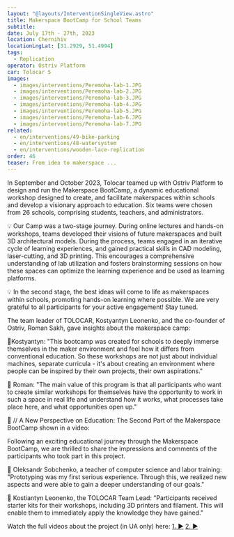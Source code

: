 ```yaml
---
layout: "@layouts/InterventionSingleView.astro"
title: Makerspace BootCamp for School Teams 
subtitle:
date: July 17th - 27th, 2023
location: Chernihiv
locationLngLat: [31.2929, 51.4994] 
tags: 
  - Replication
operator: Ostriv Platform
car: Tolocar 5
images:
  - images/interventions/Peremoha-lab-1.JPG  
  - images/interventions/Peremoha-lab-2.JPG
  - images/interventions/Peremoha-lab-3.JPG
  - images/interventions/Peremoha-lab-4.JPG
  - images/interventions/Peremoha-lab-5.JPG
  - images/interventions/Peremoha-lab-6.JPG
  - images/interventions/Peremoha-lab-7.JPG
related:
  - en/interventions/49-bike-parking
  - en/interventions/48-watersystem
  - en/interventions/wooden-lace-replication
order: 46
teaser: From idea to makerspace ... 
---
```

In September and October 2023, Tolocar teamed up with Ostriv Platform to design and run the Makerspace BootCamp, a dynamic educational workshop designed to create, and facilitate makerspaces within schools and develop a visionary approach to education. Six teams were chosen from 26 schools, comprising students, teachers, and administrators.

💡 Our Camp was a two-stage journey. During online lectures and hands-on workshops, teams developed their visions of future makerspaces and built 3D architectural models. During the process, teams engaged in an iterative cycle of learning experiences, and gained practical skills in CAD modeling, laser-cutting, and 3D printing. 
This encourages a comprehensive understanding of lab utilization and fosters brainstorming sessions on how these spaces can optimize the learning experience and be used as learning platforms. 

💡 In the second stage, the best ideas will come to life as makerspaces within schools, promoting hands-on learning where possible. We are very grateful to all participants for your active engagement! Stay tuned. 

The team leader of TOLOCAR, Kostyantyn Leonenko, and the co-founder of Ostriv, Roman Sakh, gave insights about the makerspace camp: 

💬Kostyantyn: "This bootcamp was created for schools to deeply immerse themselves in the maker environment and feel how it differs from conventional education. So these workshops are not just about individual machines, separate curricula - it's about creating an environment where people can be inspired by their own projects, their own aspirations."

💬 Roman: "The main value of this program is that all participants who want to create similar workshops for themselves have the opportunity to work in such a space in real life and understand how it works, what processes take place here, and what opportunities open up."

🚀 // A New Perspective on Education: The Second Part of the Makerspace BootCamp shown in a video: 

Following an exciting educational journey through the Makerspace BootCamp, we are thrilled to share the impressions and comments of the participants who took part in this project.

💬 Oleksandr Sobchenko, a teacher of computer science and labor training: "Prototyping was my first serious experience. Through this, we realized new aspects and were able to gain a deeper understanding of our goals."

💬 Kostiantyn Leonenko, the TOLOCAR Team Lead: "Participants received starter kits for their workshops, including 3D printers and filament. This will enable them to immediately apply the knowledge they have gained."

Watch the full videos about the project (in UA only) here: 
[1. ▶](https://www.instagram.com/reel/Czdi_Kptx9l/?utm_source=ig_web_copy_link&igsh=MzRlODBiNWFlZA==) 
[2. ▶](https://www.instagram.com/reel/Cztb6CXNmxj/?utm_source=ig_web_copy_link&igsh=MzRlODBiNWFlZA==)

